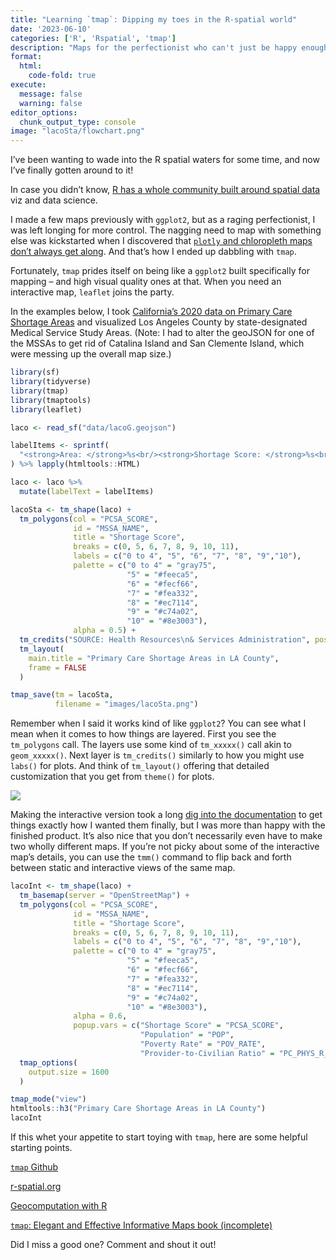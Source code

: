 ```yaml
---
title: "Learning `tmap`: Dipping my toes in the R-spatial world"
date: '2023-06-10'
categories: ['R', 'Rspatial', 'tmap']
description: "Maps for the perfectionist who can't just be happy enough with `ggplot`"
format:
  html:
    code-fold: true
execute: 
  message: false
  warning: false
editor_options: 
  chunk_output_type: console
image: "lacoSta/flowchart.png"
---
```


I've been wanting to wade into the R spatial waters for some time, and now I've finally gotten around to it!

In case you didn't know, [R has a whole community built around spatial data](https://r-spatial.org/) viz and data science.

I made a few maps previously with `ggplot2`, but as a raging perfectionist, I was left longing for more control. The nagging need to map with something else was kickstarted when I discovered that [`plotly` and chloropleth maps don't always get along](https://github.com/plotly/plotly.R/issues/1641#issuecomment-550477069). And that's how I ended up dabbling with `tmap`.

Fortunately, `tmap` prides itself on being like a `ggplot2` built specifically for mapping -- and high visual quality ones at that. When you need an interactive map, `leaflet` joins the party.

In the examples below, I took [California's 2020 data on Primary Care Shortage Areas](https://data.chhs.ca.gov/dataset/health-professional-shortage-areas-in-california) and visualized Los Angeles County by state-designated Medical Service Study Areas. (Note: I had to alter the geoJSON for one of the MSSAs to get rid of Catalina Island and San Clemente Island, which were messing up the overall map size.)

```r
library(sf)
library(tidyverse)
library(tmap)
library(tmaptools)
library(leaflet)

laco <- read_sf("data/lacoG.geojson")

labelItems <- sprintf(
  "<strong>Area: </strong>%s<br/><strong>Shortage Score: </strong>%s<br/><strong>Population: </strong>%s<br/><strong>Pop. Under Poverty Line: </strong>%s<br/><strong>Provider-to-Civilian Ratio: </strong>%s<br/>",laco$MSSA_NAME, laco$PCSA_SCORE, laco$POP, laco$POV_RATE, laco$PC_PHYS_R_CIV
) %>% lapply(htmltools::HTML)

laco <- laco %>%
  mutate(labelText = labelItems)

lacoSta <- tm_shape(laco) +
  tm_polygons(col = "PCSA_SCORE",
              id = "MSSA_NAME",
              title = "Shortage Score",
              breaks = c(0, 5, 6, 7, 8, 9, 10, 11), 
              labels = c("0 to 4", "5", "6", "7", "8", "9","10"),
              palette = c("0 to 4" = "gray75",
                          "5" = "#feeca5",
                          "6" = "#fecf66",
                          "7" = "#fea332",
                          "8" = "#ec7114",
                          "9" = "#c74a02",
                          "10" = "#8e3003"),
              alpha = 0.5) +
  tm_credits("SOURCE: Health Resources\n& Services Administration", position = c("right", "bottom")) +
  tm_layout(
    main.title = "Primary Care Shortage Areas in LA County",
    frame = FALSE
  )

tmap_save(tm = lacoSta, 
          filename = "images/lacoSta.png")
```

Remember when I said it works kind of like `ggplot2`? You can see what I mean when it comes to how things are layered. First you see the `tm_polygons` call. The layers use some kind of `tm_xxxxx()` call akin to `geom_xxxxx()`. Next layer is `tm_credits()` similarly to how you might use `labs()` for plots. And think of `tm_layout()` offering that detailed customization that you get from `theme()` for plots.

![](images/lacoSta.png)

Making the interactive version took a long [dig into the documentation](https://r-tmap.github.io/tmap/index.html) to get things exactly how I wanted them finally, but I was more than happy with the finished product. It's also nice that you don't necessarily even have to make two wholly different maps. If you're not picky about some of the interactive map's details, you can use the `tmm()` command to flip back and forth between static and interactive views of the same map.

```r
lacoInt <- tm_shape(laco) +
  tm_basemap(server = "OpenStreetMap") +
  tm_polygons(col = "PCSA_SCORE",
              id = "MSSA_NAME",
              title = "Shortage Score",
              breaks = c(0, 5, 6, 7, 8, 9, 10, 11), 
              labels = c("0 to 4", "5", "6", "7", "8", "9","10"),
              palette = c("0 to 4" = "gray75",
                          "5" = "#feeca5",
                          "6" = "#fecf66",
                          "7" = "#fea332",
                          "8" = "#ec7114",
                          "9" = "#c74a02",
                          "10" = "#8e3003"),
              alpha = 0.6,
              popup.vars = c("Shortage Score" = "PCSA_SCORE", 
                             "Population" = "POP", 
                             "Poverty Rate" = "POV_RATE", 
                             "Provider-to-Civilian Ratio" = "PC_PHYS_R_CIV")) +
  tmap_options(
    output.size = 1600
  ) 

tmap_mode("view")
htmltools::h3("Primary Care Shortage Areas in LA County")
lacoInt
```

If this whet your appetite to start toying with `tmap`, here are some helpful starting points.

[`tmap` Github](https://r-tmap.github.io/tmap/index.html)

[r-spatial.org](https://r-spatial.org/)

[Geocomputation with R](https://r.geocompx.org/adv-map.html)

[`tmap`: Elegant and Effective Informative Maps book (incomplete)](https://r-tmap.github.io/tmap-book/)

Did I miss a good one? Comment and shout it out!
